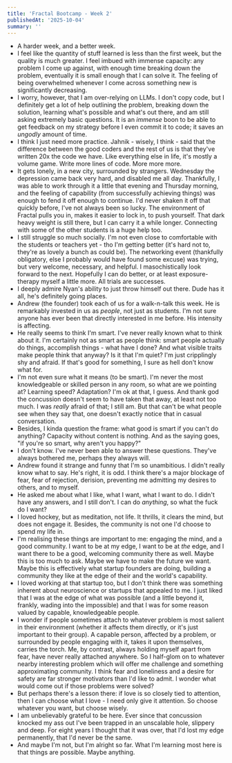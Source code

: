 ```yaml
---
title: 'Fractal Bootcamp - Week 2'
publishedAt: '2025-10-04'
summary: ''
---
```


* A harder week, and a better week.
* I feel like the quantity of stuff learned is less than the first week, but the quality is much greater. I feel imbued with immense capacity: any problem I come up against, with enough time breaking down the problem, eventually it is small enough that I can solve it. The feeling of being overwhelmed whenever I come across something new is significantly decreasing.
* I worry, however, that I am over-relying on LLMs. I don't copy code, but I definitely get a lot of help outlining the problem, breaking down the solution, learning what's possible and what's out there, and am still asking extremely basic questions. It is an _immense_ boon to be able to get feedback on my strategy before I even commit it to code; it saves an _ungodly_ amount of time.
* I think I just need more practice. Jahnik - wisely, I think - said that the difference between the good coders and the rest of us is that they've written 20x the code we have. Like everything else in life, it's mostly a volume game. Write more lines of code. More more more.
* It gets lonely, in a new city, surrounded by strangers. Wednesday the depression came back very hard, and disabled me all day. Thankfully, I was able to work through it a little that evening and Thursday morning, and the feeling of capability (from successfully achieving things) was enough to fend it off enough to continue. I'd never shaken it off that quickly before, I've not always been so lucky. The environment of Fractal pulls you in, makes it easier to lock in, to push yourself. That dark heavy weight is still there, but I can carry it a while longer. Connecting with some of the other students is a huge help too.
* I still struggle so much socially. I'm not even close to comfortable with the students or teachers yet - tho I'm getting better (it's hard not to, they're as lovely a bunch as could be). The networking event (thankfully obligatory, else I probably would have found some excuse) was trying, but very welcome, necessary, and helpful. I masochistically look forward to the next. Hopefully I can do better, or at least exposure-therapy myself a little more. All trials are successes.
* I deeply admire Nyan's ability to just throw himself out there. Dude has it all, he's definitely going places.
* Andrew (the founder) took each of us for a walk-n-talk this week. He is remarkably invested in us as _people_, not just as students. I'm not sure anyone has ever been that directly interested in me before. His intensity is affecting.
* He really seems to think I'm smart. I've never really known what to think about it. I'm certainly not as smart as people think: smart people actually do things, accomplish things - what have I done? And what visible traits make people think that anyway? Is it that I'm quiet? I'm just cripplingly shy and afraid. If that's good for something, I sure as hell don't know what for.
* I'm not even sure what it means (to be smart). I'm never the most knowledgeable or skilled person in any room, so what are we pointing at? Learning speed? Adaptation? I'm ok at that, I guess. And thank god the concussion doesn't seem to have taken that away, at least not too much. I was _really_ afraid of that; I still am. But that can't be what people see when they say that, one doesn't exactly notice that in casual conversation.
* Besides, I kinda question the frame: what good is smart if you can't do anything? Capacity without content is nothing. And as the saying goes, "if you're so smart, why aren't you happy?"
* I don't know. I've never been able to answer these questions. They've always bothered me, perhaps they always will.
* Andrew found it strange and funny that I'm so unambitious. I didn't really know what to say. He's right, it is odd. I think there's a major blockage of fear, fear of rejection, derision, preventing me admitting my desires to others, and to myself. 
* He asked me about what I like, what I want, what I want to do. I didn't have any answers, and I still don't. I can do _anything_, so what the fuck do I want?
* I loved hockey, but as meditation, not life. It thrills, it clears the mind, but does not engage it. Besides, the community is not one I'd choose to spend my life in.
* I'm realising these things are important to me: engaging the mind, and a good community. I want to be at my edge, I want to be at _the_ edge, and I want there to be a good, welcoming community there as well. Maybe this is too much to ask. Maybe we have to make the future we want. Maybe this is effectively what startup founders are doing, building a community they like at the edge of their and the world's capability.
* I loved working at that startup too, but I don't think there was something inherent about neuroscience or startups that appealed to me. I just liked that I was at the edge of what was possible (and a little beyond it, frankly, wading into the impossible) and that I was for some reason valued by capable, knowledgeable people.
* I wonder if people sometimes attach to whatever problem is most salient in their environment (whether it affects them directly, or it's just important to their group). A capable person, affected by a problem, or surrounded by people engaging with it, takes it upon themselves, carries the torch. Me, by contrast, always holding myself apart from fear, have never really attached anywhere. So I half-glom on to whatever nearby interesting problem which will offer me challenge and something approximating community. I think fear and loneliness and a desire for safety are far stronger motivators than I'd like to admit. I wonder what would come out if those problems were solved?
* But perhaps there's a lesson there: if love is so closely tied to attention, then I can choose what I love - I need only give it attention. So choose whatever you want, but choose wisely.
* I am unbelievably grateful to be here. Ever since that concussion knocked my ass out I've been trapped in an unscalable hole, slippery and deep. For eight years I thought that it was over, that I'd lost my edge permanently, that I'd never be the same.
* And maybe I'm not, but I'm alright so far. What I'm learning most here is that things are possible. Maybe anything.